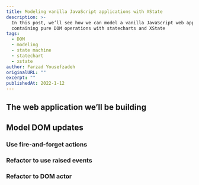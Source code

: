 ```yaml
---
title: Modeling vanilla JavaScript applications with XState
description: >-
  In this post, we’ll see how we can model a vanilla JavaScript web application
  containing pure DOM operations with statecharts and XState
tags:
  - DOM
  - modeling
  - state machine
  - statechart
  - xstate
author: Farzad Yousefzadeh
originalURL: ""
excerpt: ""
publishedAt: 2022-1-12
---
```


## The web application we’ll be building

## Model DOM updates

### Use fire-and-forget actions

### Refactor to use raised events

### Refactor to DOM actor
